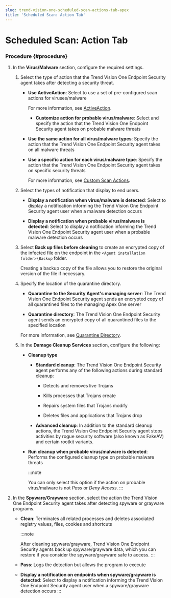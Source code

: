 ```yaml
---
slug: trend-vision-one-scheduled-scan-actions-tab-apex
title: 'Scheduled Scan: Action Tab'
---
```

# Scheduled Scan: Action Tab

### Procedure {#procedure}

1.  In the **Virus/Malware** section, configure the required settings.

    1.  Select the type of action that the Trend Vision One Endpoint Security agent takes after detecting a security threat.

        - **Use ActiveAction**: Select to use a set of pre-configured scan actions for viruses/malware

          For more information, see [ActiveAction](activeaction.mdx).

          - **Customize action for probable virus/malware**: Select and specify the action that the Trend Vision One Endpoint Security agent takes on probable malware threats

        - **Use the same action for all virus/malware types**: Specify the action that the Trend Vision One Endpoint Security agent takes on all malware threats

        - **Use a specific action for each virus/malware type**: Specify the action that the Trend Vision One Endpoint Security agent takes on specific security threats

          For more information, see [Custom Scan Actions](custom-scan-actions.mdx).

    2.  Select the types of notification that display to end users.

        - **Display a notification when virus/malware is detected**: Select to display a notification informing the Trend Vision One Endpoint Security agent user when a malware detection occurs

        - **Display a notification when probable virus/malware is detected**: Select to display a notification informing the Trend Vision One Endpoint Security agent user when a probable malware detection occurs

    3.  Select **Back up files before cleaning** to create an encrypted copy of the infected file on the endpoint in the `<Agent installation folder>\Backup` folder.

        Creating a backup copy of the file allows you to restore the original version of the file if necessary.

    4.  Specify the location of the quarantine directory.

        - **Quarantine to the Security Agent's managing server**: The Trend Vision One Endpoint Security agent sends an encrypted copy of all quarantined files to the managing Apex One server

        - **Quarantine directory**: The Trend Vision One Endpoint Security agent sends an encrypted copy of all quarantined files to the specified location

        For more information, see [Quarantine Directory](quarantine-directory.mdx).

    5.  In the **Damage Cleanup Services** section, configure the following:

        - **Cleanup type**

          - **Standard cleanup**: The Trend Vision One Endpoint Security agent performs any of the following actions during standard cleanup:

            - Detects and removes live Trojans

            - Kills processes that Trojans create

            - Repairs system files that Trojans modify

            - Deletes files and applications that Trojans drop

          - **Advanced cleanup**: In addition to the standard cleanup actions, the Trend Vision One Endpoint Security agent stops activities by rogue security software (also known as FakeAV) and certain rootkit variants.

        - **Run cleanup when probable virus/malware is detected**: Performs the configured cleanup type on probable malware threats

          :::note

          You can only select this option if the action on probable virus/malware is not *Pass* or *Deny Access*.
          :::

2.  In the **Spyware/Grayware** section, select the action the Trend Vision One Endpoint Security agent takes after detecting spyware or grayware programs.

    - **Clean**: Terminates all related processes and deletes associated registry values, files, cookies and shortcuts

      :::note

      After cleaning spyware/grayware, Trend Vision One Endpoint Security agents back up spyware/grayware data, which you can restore if you consider the spyware/grayware safe to access.
      :::

    - **Pass**: Logs the detection but allows the program to execute

    - **Display a notification on endpoints when spyware/grayware is detected**: Select to display a notification informing the Trend Vision One Endpoint Security agent user when a spyware/grayware detection occurs
:::
